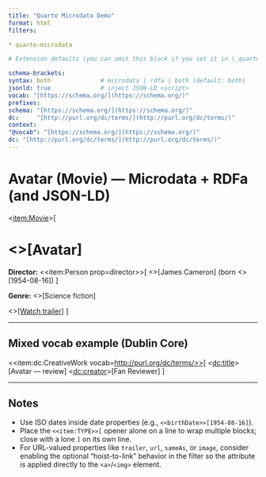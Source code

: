```yaml
---
title: "Quarto Microdata Demo"
format: html
filters:

* quarto-microdata

# Extension defaults (you can omit this block if you set it in \_quarto.yml)

schema-brackets:
syntax: both              # microdata | rdfa | both (default: both)
jsonld: true              # inject JSON-LD <script>
vocab: "[https://schema.org/](https://schema.org/)"
prefixes:
schema: "[https://schema.org/](https://schema.org/)"
dc:     "[http://purl.org/dc/terms/](http://purl.org/dc/terms/)"
context:
"@vocab": "[https://schema.org/](https://schema.org/)"
dc: "[http://purl.org/dc/terms/](http://purl.org/dc/terms/)"
---
```


# Avatar (Movie) — Microdata + RDFa (and JSON-LD)

<[item\:Movie](item:Movie)>\[

# <<name>>\[Avatar]

**Director:** <\<item\:Person prop=director>>\[
<<name>>\[James Cameron] (born <<birthDate>>\[1954-08-16])
]

**Genre:** <<genre>>\[Science fiction]

<!-- If your filter includes the optional "hoist-to-link" tweak, the URL will be used as the property value. -->

<<trailer>>\[[Watch trailer](../movies/avatar-theatrical-trailer.html)]
]

---

## Mixed vocab example (Dublin Core)

<\<item\:dc\:CreativeWork vocab=[http://purl.org/dc/terms/>>\[](http://purl.org/dc/terms/>>[)
<[dc\:title](dc:title)>\[Avatar — review]
<[dc\:creator](dc:creator)>\[Fan Reviewer]
]

---

## Notes

* Use ISO dates inside date properties (e.g., `<<birthDate>>[1954-08-16]`).
* Place the `<<item:TYPE>>[` opener alone on a line to wrap multiple blocks; close with a lone `]` on its own line.
* For URL-valued properties like `trailer`, `url`, `sameAs`, or `image`, consider enabling the optional "hoist-to-link" behavior in the filter so the attribute is applied directly to the `<a>`/`<img>` element.

